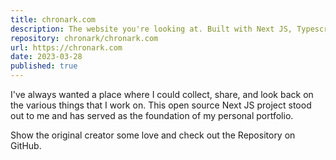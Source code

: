 ```yaml
---
title: chronark.com
description: The website you're looking at. Built with Next JS, Typescript, Redis database.
repository: chronark/chronark.com
url: https://chronark.com
date: 2023-03-28
published: true
---
```


I've always wanted a place where I could collect, share, and look back on the various things that I work on. This open source Next JS project stood out to me and has served as the foundation of my personal portfolio.

Show the original creator some love and check out the Repository on GitHub.
